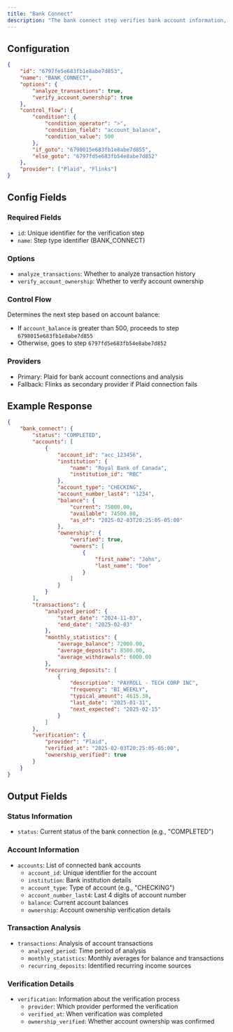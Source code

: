 ```yaml
---
title: "Bank Connect"
description: "The bank connect step verifies bank account information, analyzes transactions, and validates account ownership."
---
```


## Configuration

```json
{
    "id": "6797fe5e683fb1e8abe7d853",
    "name": "BANK_CONNECT",
    "options": {
        "analyze_transactions": true,
        "verify_account_ownership": true
    },
    "control_flow": {
        "condition": {
            "condition_operator": ">",
            "condition_field": "account_balance",
            "condition_value": 500
        },
        "if_goto": "6798015e683fb1e8abe7d855",
        "else_goto": "6797fd5e683fb54e8abe7d852"
    },
    "provider": ["Plaid", "Flinks"]
}
```

## Config Fields

### Required Fields
- `id`: Unique identifier for the verification step
- `name`: Step type identifier (BANK_CONNECT)

### Options
- `analyze_transactions`: Whether to analyze transaction history
- `verify_account_ownership`: Whether to verify account ownership

### Control Flow
Determines the next step based on account balance:
- If `account_balance` is greater than 500, proceeds to step `6798015e683fb1e8abe7d855`
- Otherwise, goes to step `6797fd5e683fb54e8abe7d852`

### Providers
- Primary: Plaid for bank account connections and analysis
- Fallback: Flinks as secondary provider if Plaid connection fails

## Example Response

```json
{
    "bank_connect": {
        "status": "COMPLETED",
        "accounts": [
            {
                "account_id": "acc_123456",
                "institution": {
                    "name": "Royal Bank of Canada",
                    "institution_id": "RBC"
                },
                "account_type": "CHECKING",
                "account_number_last4": "1234",
                "balance": {
                    "current": 75000.00,
                    "available": 74500.00,
                    "as_of": "2025-02-03T20:25:05-05:00"
                },
                "ownership": {
                    "verified": true,
                    "owners": [
                        {
                            "first_name": "John",
                            "last_name": "Doe"
                        }
                    ]
                }
            }
        ],
        "transactions": {
            "analyzed_period": {
                "start_date": "2024-11-03",
                "end_date": "2025-02-03"
            },
            "monthly_statistics": {
                "average_balance": 72000.00,
                "average_deposits": 8500.00,
                "average_withdrawals": 6000.00
            },
            "recurring_deposits": [
                {
                    "description": "PAYROLL - TECH CORP INC",
                    "frequency": "BI_WEEKLY",
                    "typical_amount": 4615.38,
                    "last_date": "2025-01-31",
                    "next_expected": "2025-02-15"
                }
            ]
        },
        "verification": {
            "provider": "Plaid",
            "verified_at": "2025-02-03T20:25:05-05:00",
            "ownership_verified": true
        }
    }
}
```

## Output Fields

### Status Information
- `status`: Current status of the bank connection (e.g., "COMPLETED")

### Account Information
- `accounts`: List of connected bank accounts
  - `account_id`: Unique identifier for the account
  - `institution`: Bank institution details
  - `account_type`: Type of account (e.g., "CHECKING")
  - `account_number_last4`: Last 4 digits of account number
  - `balance`: Current account balances
  - `ownership`: Account ownership verification details

### Transaction Analysis
- `transactions`: Analysis of account transactions
  - `analyzed_period`: Time period of analysis
  - `monthly_statistics`: Monthly averages for balance and transactions
  - `recurring_deposits`: Identified recurring income sources

### Verification Details
- `verification`: Information about the verification process
  - `provider`: Which provider performed the verification
  - `verified_at`: When verification was completed
  - `ownership_verified`: Whether account ownership was confirmed
